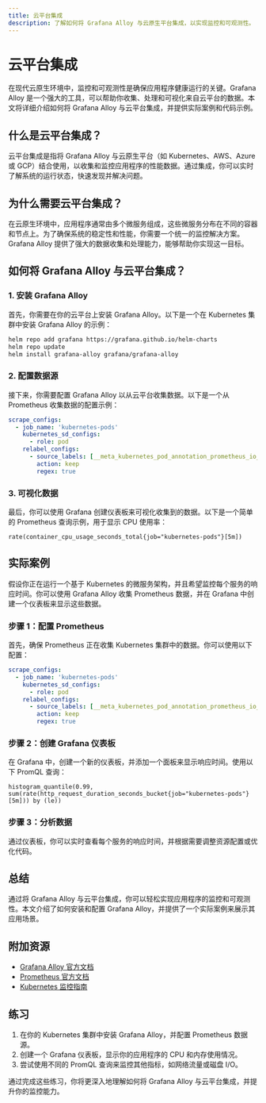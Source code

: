 ```yaml
---
title: 云平台集成
description: 了解如何将 Grafana Alloy 与云原生平台集成，以实现监控和可观测性。
---
```


# 云平台集成

在现代云原生环境中，监控和可观测性是确保应用程序健康运行的关键。Grafana Alloy 是一个强大的工具，可以帮助你收集、处理和可视化来自云平台的数据。本文将详细介绍如何将 Grafana Alloy 与云平台集成，并提供实际案例和代码示例。

## 什么是云平台集成？

云平台集成是指将 Grafana Alloy 与云原生平台（如 Kubernetes、AWS、Azure 或 GCP）结合使用，以收集和监控应用程序的性能数据。通过集成，你可以实时了解系统的运行状态，快速发现并解决问题。

## 为什么需要云平台集成？

在云原生环境中，应用程序通常由多个微服务组成，这些微服务分布在不同的容器和节点上。为了确保系统的稳定性和性能，你需要一个统一的监控解决方案。Grafana Alloy 提供了强大的数据收集和处理能力，能够帮助你实现这一目标。

## 如何将 Grafana Alloy 与云平台集成？

### 1. 安装 Grafana Alloy

首先，你需要在你的云平台上安装 Grafana Alloy。以下是一个在 Kubernetes 集群中安装 Grafana Alloy 的示例：

```bash
helm repo add grafana https://grafana.github.io/helm-charts
helm repo update
helm install grafana-alloy grafana/grafana-alloy
```

### 2. 配置数据源

接下来，你需要配置 Grafana Alloy 以从云平台收集数据。以下是一个从 Prometheus 收集数据的配置示例：

```yaml
scrape_configs:
  - job_name: 'kubernetes-pods'
    kubernetes_sd_configs:
      - role: pod
    relabel_configs:
      - source_labels: [__meta_kubernetes_pod_annotation_prometheus_io_scrape]
        action: keep
        regex: true
```

### 3. 可视化数据

最后，你可以使用 Grafana 创建仪表板来可视化收集到的数据。以下是一个简单的 Prometheus 查询示例，用于显示 CPU 使用率：

```promql
rate(container_cpu_usage_seconds_total{job="kubernetes-pods"}[5m])
```

## 实际案例

假设你正在运行一个基于 Kubernetes 的微服务架构，并且希望监控每个服务的响应时间。你可以使用 Grafana Alloy 收集 Prometheus 数据，并在 Grafana 中创建一个仪表板来显示这些数据。

### 步骤 1：配置 Prometheus

首先，确保 Prometheus 正在收集 Kubernetes 集群中的数据。你可以使用以下配置：

```yaml
scrape_configs:
  - job_name: 'kubernetes-pods'
    kubernetes_sd_configs:
      - role: pod
    relabel_configs:
      - source_labels: [__meta_kubernetes_pod_annotation_prometheus_io_scrape]
        action: keep
        regex: true
```

### 步骤 2：创建 Grafana 仪表板

在 Grafana 中，创建一个新的仪表板，并添加一个面板来显示响应时间。使用以下 PromQL 查询：

```promql
histogram_quantile(0.99, sum(rate(http_request_duration_seconds_bucket{job="kubernetes-pods"}[5m])) by (le))
```

### 步骤 3：分析数据

通过仪表板，你可以实时查看每个服务的响应时间，并根据需要调整资源配置或优化代码。

## 总结

通过将 Grafana Alloy 与云平台集成，你可以轻松实现应用程序的监控和可观测性。本文介绍了如何安装和配置 Grafana Alloy，并提供了一个实际案例来展示其应用场景。

## 附加资源

- [Grafana Alloy 官方文档](https://grafana.com/docs/grafana-alloy/latest/)
- [Prometheus 官方文档](https://prometheus.io/docs/)
- [Kubernetes 监控指南](https://kubernetes.io/docs/tasks/debug/debug-cluster/resource-usage-monitoring/)

## 练习

1. 在你的 Kubernetes 集群中安装 Grafana Alloy，并配置 Prometheus 数据源。
2. 创建一个 Grafana 仪表板，显示你的应用程序的 CPU 和内存使用情况。
3. 尝试使用不同的 PromQL 查询来监控其他指标，如网络流量或磁盘 I/O。

通过完成这些练习，你将更深入地理解如何将 Grafana Alloy 与云平台集成，并提升你的监控能力。